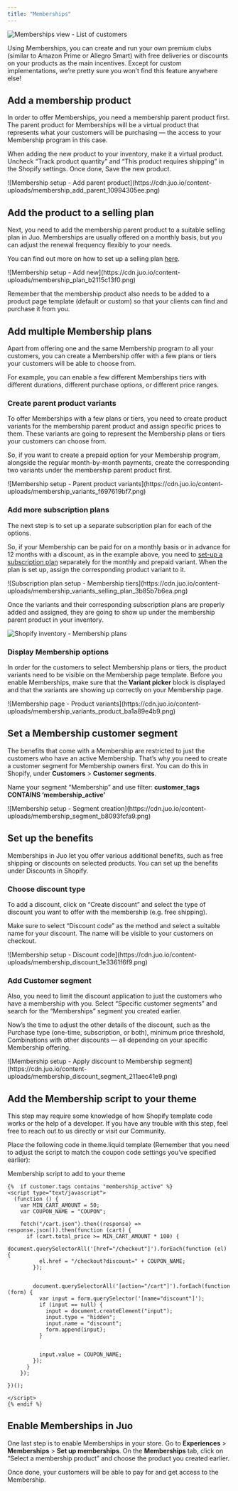 ```yaml
---
title: "Memberships"
---
```


![Memberships view - List of customers](https://cdn.juo.io/content-uploads/Memberships_4307646bbf.png)

Using Memberships, you can create and run your own premium clubs (similar to Amazon Prime or Allegro Smart) with free deliveries or discounts on your products as the main incentives. Except for custom implementations, we’re pretty sure you won’t find this feature anywhere else!

## Add a membership product

In order to offer Memberships, you need a membership parent product first. The parent product for Memberships will be a virtual product that represents what your customers will be purchasing — the access to your Membership program in this case.

When adding the new product to your inventory, make it a virtual product. Uncheck “Track product quantity” and “This product requires shipping” in the Shopify settings. Once done, Save the new product.

<Frame caption="Add a virtual parent product for your Membership">
  ![Membership setup - Add parent
  product](https://cdn.juo.io/content-uploads/membership_add_parent_10994305ee.png)
</Frame>

## Add the product to a selling plan

Next, you need to add the membership parent product to a suitable selling plan in Juo. Memberships are usually offered on a monthly basis, but you can adjust the renewal frequency flexibly to your needs.

You can find out more on how to set up a selling plan [here](/docs/creating-subscription-plan).

<Frame caption="Add your Membership product to a subscription plan">
  ![Membership setup - Add
  new](https://cdn.juo.io/content-uploads/membership_plan_b2115c13f0.png)
</Frame>

Remember that the membership product also needs to be added to a product page template (default or custom) so that your clients can find and purchase it from you.

## Add multiple Membership plans

Apart from offering one and the same Membership program to all your customers, you can create a Membership offer with a few plans or tiers your customers will be able to choose from.

For example, you can enable a few different Memberships tiers with different durations, different purchase options, or different price ranges.

### Create parent product variants

To offer Memberships with a few plans or tiers, you need to create product variants for the membership parent product and assign specific prices to them. These variants are going to represent the Membership plans or tiers your customers can choose from.

So, if you want to create a prepaid option for your Membership program, alongside the regular month-by-month payments, create the corresponding two variants under the membership parent product first.

<Frame>
  ![Membership setup - Parent product
  variants](https://cdn.juo.io/content-uploads/membership_variants_f697619bf7.png)
</Frame>

### Add more subscription plans

The next step is to set up a separate subscription plan for each of the options.

So, if your Membership can be paid for on a monthly basis or in advance for 12 months with a discount, as in the example above, you need to [set-up a subscription plan](https://juo.io/guides/creating-subscription-plan) separately for the monthly and prepaid variant. When the plan is set up, assign the corresponding product variant to it.

<Frame>
  ![Subscription plan setup - Membership
  tiers](https://cdn.juo.io/content-uploads/membership_variants_selling_plan_3b85b7b6ea.png)
</Frame>

Once the variants and their corresponding subscription plans are properly added and assigned, they are going to show up under the membership parent product in your inventory.

![Shopify inventory - Membership plans](https://cdn.juo.io/content-uploads/membership_variants_purchase_options_85f1620795.png)

### Display Membership options

In order for the customers to select Membership plans or tiers, the product variants need to be visible on the Membership page template. Before you enable Memberships, make sure that the **Variant picker** block is displayed and that the variants are showing up correctly on your Membership page.

<Frame>
  ![Membership page - Product
  variants](https://cdn.juo.io/content-uploads/membership_variants_product_ba1a89e4b9.png)
</Frame>

## Set a Membership customer segment

The benefits that come with a Membership are restricted to just the customers who have an active Membership. That’s why you need to create a customer segment for Membership owners first. You can do this in Shopify, under **Customers** > **Customer segments**.

Name your segment “Membership” and use filter: **customer_tags CONTAINS ‘membership_active’**

<Frame caption="Use membership_active tag to set up the segment">
  ![Membership setup - Segment
  creation](https://cdn.juo.io/content-uploads/membership_segment_b8093fcfa9.png)
</Frame>

## Set up the benefits

Memberships in Juo let you offer various additional benefits, such as free shipping or discounts on selected products. You can set up the benefits under Discounts in Shopify.

### Choose discount type

To add a discount, click on “Create discount” and select the type of discount you want to offer with the membership (e.g. free shipping).

Make sure to select “Discount code” as the method and select a suitable name for your discount. The name will be visible to your customers on checkout.

<Frame caption="Specify the details of your Membership benefit">
  ![Membership setup - Discount
  code](https://cdn.juo.io/content-uploads/membership_discount_1e3361f6f9.png)
</Frame>

### Add Customer segment

Also, you need to limit the discount application to just the customers who have a membership with you. Select “Specific customer segments” and search for the “Memberships” segment you created earlier.

Now’s the time to adjust the other details of the discount, such as the Purchase type (one-time, subscription, or both), minimum price threshold, Combinations with other discounts — all depending on your specific Membership offering.

<Frame caption="Apply the discount to your Members only">
  ![Membership setup - Apply discount to Membership
  segment](https://cdn.juo.io/content-uploads/membership_discount_segment_211aec41e9.png)
</Frame>

## Add the Membership script to your theme

This step may require some knowledge of how Shopify template code works or the help of a developer. If you have any trouble with this step, feel free to reach out to us directly or visit our Community.

Place the following code in theme.liquid template (Remember that you need to adjust the script to match the coupon code settings you’ve specified earlier):

Membership script to add to your theme

```
{%  if customer.tags contains "membership_active" %}
<script type="text/javascript">
  (function () {
    var MIN_CART_AMOUNT = 50;
    var COUPON_NAME = "COUPON";

    fetch("/cart.json").then((response) => response.json()).then(function (cart) {
      if (cart.total_price >= MIN_CART_AMOUNT * 100) {
        document.querySelectorAll('[href="/checkout"]').forEach(function (el) {
          el.href = "/checkout?discount=" + COUPON_NAME;
        });


        document.querySelectorAll('[action="/cart"]').forEach(function (form) {
          var input = form.querySelector('[name="discount"]');
          if (input == null) {
            input = document.createElement("input");
            input.type = "hidden";
            input.name = "discount";
            form.append(input);
          }


          input.value = COUPON_NAME;
        });
      }
    });

})();

</script>
{% endif %}
```

## Enable Memberships in Juo

One last step is to enable Memberships in your store. Go to **Experiences** > **Memberships** > **Set up memberships**. On the **Memberships** tab, click on “Select a membership product” and choose the product you created earlier.

Once done, your customers will be able to pay for and get access to the Membership.
